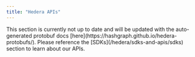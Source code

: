 ---
title: "Hedera APIs"
---


<Danger>
This section is currently not up to date and will be updated with the auto-generated protobuf docs [here](https://hashgraph.github.io/hedera-protobufs/). Please reference the [SDKs](/hedera/sdks-and-apis/sdks) section to learn about our APIs.
</Danger>

